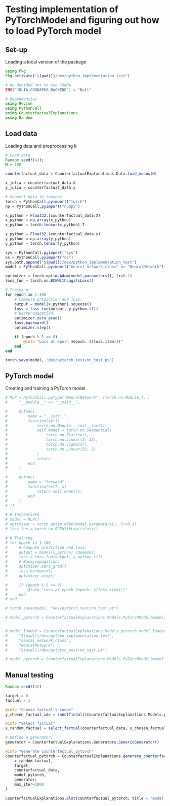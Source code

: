 # Testing implementation of PyTorchModel and figuring out how to load PyTorch model

## Set-up
Loading a local version of the package
```julia
using Pkg
Pkg.activate("$(pwd())/dev/python_implementation_test")

# We decided not to use CONDA
ENV["JULIA_CONDAPKG_BACKEND"] = "Null"

# Dependencies
using Revise
using PythonCall
using CounterfactualExplanations
using Random
```

## Load data
Loading data and preprocessing it
```julia
# Load data
Random.seed!(42);
N = 100

counterfactual_data = CounterfactualExplanations.Data.load_moons(N)

x_julia = counterfactual_data.X
y_julia = counterfactual_data.y

# Convert data to tensors
torch = PythonCall.pyimport("torch")
np = PythonCall.pyimport("numpy")

x_python = Float32.(counterfactual_data.X)
x_python = np.array(x_python)
x_python = torch.tensor(x_python).T

y_python = Float32.(counterfactual_data.y)
y_python = np.array(y_python)
y_python = torch.tensor(y_python)
```

```julia
sys = PythonCall.pyimport("sys")
os = PythonCall.pyimport("os")
sys.path.append("$(pwd())/dev/python_implementation_test")
model = PythonCall.pyimport("neural_network_class" => "NeuralNetwork")()

optimizer = torch.optim.Adam(model.parameters(), lr=0.1)
loss_fun = torch.nn.BCEWithLogitsLoss()

# Training
for epoch in 1:100
    # Compute prediction and loss:
    output = model(x_python).squeeze()
    loss = loss_fun(output, y_python.t())
    # Backpropagation:
    optimizer.zero_grad()
    loss.backward()
    optimizer.step()

    if (epoch % 5 == 0)
        @info "Loss at epoch $epoch: $(loss.item())"
    end
end

torch.save(model, "dev/pytorch_test/nn_test.pt")
```

## PyTorch model
Creating and training a PyTorch model
```julia
# MLP = PythonCall.pytype("NeuralNetwork", (torch.nn.Module,), [
#     "__module__" => "__main__",

#     pyfunc(
#         name = "__init__",
#         function(self)
#             torch.nn.Module.__init__(self)
#             self.model = torch.nn.Sequential(
#                 torch.nn.Flatten(),
#                 torch.nn.Linear(2, 32),
#                 torch.nn.Sigmoid(),
#                 torch.nn.Linear(32, 2)
#             )
#             return
#         end
#     ),

#     pyfunc(
#         name = "forward",
#         function(self, x)
#             return self.model(x)
#         end
#     )
# ])

# # Instantiate
# model = MLP()
# optimizer = torch.optim.Adam(model.parameters(), lr=0.1)
# loss_fun = torch.nn.BCEWithLogitsLoss()

# # Training
# for epoch in 1:100
#     # Compute prediction and loss:
#     output = model(x_python).squeeze()
#     loss = loss_fun(output, y_python.t())
#     # Backpropagation:
#     optimizer.zero_grad()
#     loss.backward()
#     optimizer.step()

#     if (epoch % 5 == 0)
#         @info "Loss at epoch $epoch: $(loss.item())"
#     end
# end

# torch.save(model, "dev/pytorch_test/nn_test.pt")

# model_pytorch = CounterfactualExplanations.Models.PyTorchModel(model, :classification_multi)


# model_loaded = CounterfactualExplanations.Models.pytorch_model_loader(
#     "$(pwd())/dev/python_implementation_test",
#     "neural_network_class",
#     "NeuralNetwork",
#     "$(pwd())/dev/pytorch_test/nn_test.pt")

# model_pytorch = CounterfactualExplanations.Models.PyTorchModel(model_loaded, :classification_multi)
```

## Manual testing
```julia
Random.seed!(42)

target = 0
factual = 1

@info "Choose factual's index"
y_chosen_factual_idx = rand(findall(CounterfactualExplanations.Models.predict_label(model_pytorch, counterfactual_data) .== factual))

@info "Select factual"
x_random_factual = select_factual(counterfactual_data, y_chosen_factual_idx)
```

```julia
# Define a generator:
generator = CounterfactualExplanations.Generators.GenericGenerator()

@info "Generate counterfactual_pytorch"
counterfactual_pytorch = CounterfactualExplanations.generate_counterfactual(
    x_random_factual, 
    target, 
    counterfactual_data, 
    model_pytorch, 
    generator;
    max_iter=1000
)

CounterfactualExplanations.plot(counterfactual_pytorch; title = "model_pytorch path")
```